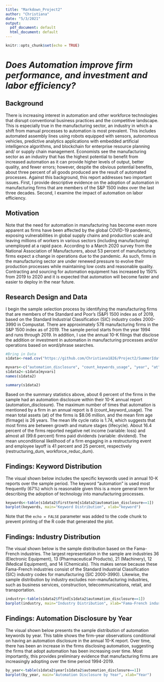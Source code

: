 ---
title: "Markdown_Project2"
author: "Christiana"
date: "5/3/2021"
output:
  pdf_document: default
  html_document: default
---

```{r setup, include=FALSE}
knitr::opts_chunk$set(echo = TRUE)

```

# *Does Automation improve firm performance, and investment and labor efficiency?*
 
## Background 
There is increasing interest in automation and other workforce technologies that disrupt conventional business practices and the competitive landscape. This is especially true in the manufacturing sector, an industry in which a shift from manual processes to automation is most prevalent. This includes automated assembly lines using robots equipped with sensors, autonomous vehicles, predictive analytics applications with embedded artificial intelligence algorithms, and blockchain for enterprise resource planning and/ or supply chain management. Economists see the manufacturing sector as an industry that has the highest potential to benefit from increased automation as it can provide higher levels of output, better quality, and fewer errors; however, despite the obvious potential benefits, about three percent of all goods produced are the result of automated processes. Against this background, this report addresses two important issues.  First, I provide descriptive evidence on the adoption of automation in manufacturing firms that are members of the S&P 1500 index over the last three decades.  Second, I examine the impact of automation on labor efficiency. 

## Motivation 
Note that the need for automation in manufacturing has become even more apparent as firms have been affected by the global COVID-19 pandemic, exposing vulnerabilities in global supply chains and production scale and leaving millions of workers in various sectors (including manufacturing) unemployed at a rapid pace. According to a March 2020 survey from the National Association of Manufacturers, about 53 percent of manufacturing firms expect a change in operations due to the pandemic. As such, firms in the manufacturing sector are under renewed pressure to evolve their production processes while maintaining low costs and reasonable quality. Contracting and sourcing for automation equipment has increased by 150% from 2019 to 2020 and it is expected that automation will become faster and easier to deploy in the near future.

## Research Design and Data 
I begin the sample selection process by identifying the manufacturing firms that are members of the Standard and Poor’s (S&P) 1500 index as of 2019, based on the Standard Industrial Classification (SIC) industry codes 2000-3990 in Compustat. There are approximately 578 manufacturing firms in the S&P 1500 index as of 2019. The sample period starts from the year 1994 and runs through 2019. In addition, I use the annual 10-K filings that disclose the addition or investment in automation in manufacturing processes and/or operations based on word/phrase searches.

```{r data, echo=FALSE, include=FALSE}
#Bring in Data
s1data<-read.csv("https://github.com/Christiana1826/Project2/SummerIdata.csv")

myvars<-c("automation_disclosure", "count_keywords_usage", "year", "at", "lifecycle", "firstterm", "lnat", "at", "mtb", "firmage", "lnfirmage", "loss", "dividend", "debt", "roa", "ffind", "fasset_turn", "fineffnethire", "restructuring_dum", "workforce_reduc_dum")
s1data2<-s1data[myvars]
names(s1data2)

summary(s1data2)
```

Based on the summary statistics above, about 6 percent of the firms in the sample had an automation disclosure within their 10-K annual report (automation_disclosure). The maximum number of times that automation is mentioned by a firm in an annual report is 8 (count_keyword_usage). The mean total assets (at) of the firms is $8.06 million, and the mean firm age (firmage) is 26 years. The mean life cycle ratio is 1.74, which suggests that most firms are between growth and mature stages (lifecycle). About 16.4 percent of the firms reported negative net income (variable: loss) and almost all (99.6 percent) firms paid dividends (variable: dividend). The mean unconditional likelihood of a firm engaging in a restructuring event and employee layoff is 41 percent and 25 percent, respectively (restructuring_dum, workforce_reduc_dum).

## Findings: Keyword Distribution
The visual shown below includes the specific keywords used in annual 10-K reports over the sample period. The keyword “automation” is used most frequently (67%) which is reasonable given this is a more general term for describing the adoption of technology into manufacturing processes.  

```{r visuals_1, echo=FALSE, include=TRUE, warning=FALSE}
keywords<-table(s1data2$firstterm[s1data2$automation_disclosure==1])
barplot(keywords, main="Keyword Distribution", xlab="keyword")

```

Note that the `echo = FALSE` parameter was added to the code chunk to prevent printing of the R code that generated the plot.



## Findings: Industry Distribution
The visual shown below is the sample distribution based on the Fama-French industries. The largest representation in the sample are industries 36 (Electronic Equipment), 13 (Pharmaceutical Products), 21 (Machinery), 12 (Medical Equipment), and 14 (Chemicals). This makes sense because these Fama-French industries consist of the Standard Industrial Classification (SIC) industry codes for manufacturing (SIC 2000-3990). Likewise, the sample distribution by industry excludes non-manufacturing industries, such as business services, construction, telecommunications, retail, and transportation. 

```{r visuals_2, echo=FALSE, include=TRUE, warning=FALSE}
industry<-table(s1data2$ffind[s1data2$automation_disclosure==1])
barplot(industry, main="Industry Distribution", xlab="Fama-French industries")

```


## Findings: Automation Disclosure by Year
The visual shown below presents the sample distribution of automation keywords by year. This table shows the firm-year observations conditional on having an automation disclosure in the annual 10-K report. Over time, there has been an increase in the firms disclosing automation, suggesting the firms that adopt automation has been increasing over time. Most importantly, this provides preliminary evidence that manufacturing firms are increasingly adopting over the time period 1994-2019. 

```{r visuals_3, echo=FALSE, include=TRUE, warning=FALSE}
by_year<-table(s1data2$year[s1data2$automation_disclosure==1])
barplot(by_year, main="Automation Disclosure by Year", xlab="Year")


```